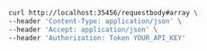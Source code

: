 ```bash showLineNumbers copy filename="Request Body Post Application Json Array usage example"
curl http://localhost:35456/requestbody#array \
--header 'Content-Type: application/json' \
--header 'Accept: application/json' \
--header 'Authorization: Token YOUR_API_KEY'
```
